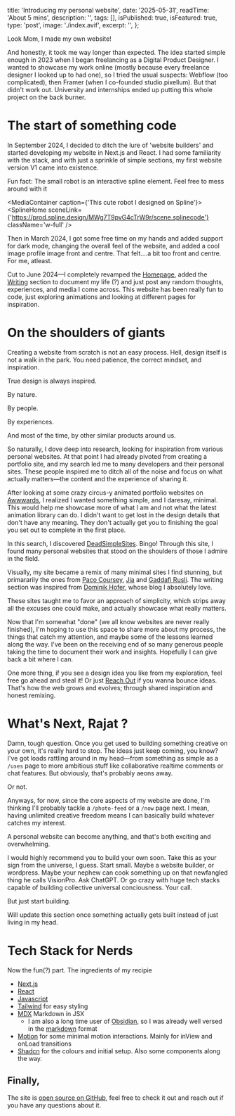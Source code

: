 
  title: 'Introducing my personal website',
  date: '2025-05-31',
  readTime: 'About 5 mins',
  description: '',
  tags: [],
  isPublished: true,
  isFeatured: true,
  type: 'post',
  image: './index.avif',
  excerpt: '',
};

Look Mom, I made my own website!

And honestly, it took me way longer than expected. The idea started simple enough in 2023 when I began freelancing as a Digital Product Designer. I wanted to showcase my work online (mostly because every freelance designer I looked up to had one), so I tried the usual suspects: Webflow (too complicated), then Framer (when I co-founded studio.pixellum). But that didn't work out. University and internships ended up putting this whole project on the back burner.

# The start of something code

In September 2024, I decided to ditch the lure of 'website builders' and started developing my website in Next.js and React. I had some familiarity with the stack, and with just a sprinkle of simple sections, my first website version V1 came into existence.

<MediaContainer>
  <BlogImage src={WebsiteV1Image} alt='Version 1 of my website, Oct 2024' />
</MediaContainer>

Fun fact: The small robot is an interactive spline element. Feel free to mess around with it

<MediaContainer caption={'This cute robot I designed on Spline'}>
  <SplineHome
    sceneLink={'https://prod.spline.design/MWg7T9pvG4cTrW9r/scene.splinecode'}
    className='w-full'
  />
</MediaContainer>

Then in March 2024, I got some free time on my hands and added support for dark mode, changing the overall feel of the website, and added a cool image profile image front and centre. That felt....a bit too front and centre. For me, atleast.

<MediaContainer>
  <BlogImage src={WebsiteV2Image} alt='Version 2 of my website, April 2024' />
</MediaContainer>

Cut to June 2024—I completely revamped the [Homepage](/), added the [Writing](/writing) section to document my life (?) and just post any random thoughts, experiences, and media I come across. This website has been really fun to code, just exploring animations and looking at different pages for inspiration.

# On the shoulders of giants

Creating a website from scratch is not an easy process. Hell, design itself is not a walk in the park. You need patience, the correct mindset, and inspiration.

True design is always inspired.

By nature.

By people.

By experiences.

And most of the time, by other similar products around us.

So naturally, I dove deep into research, looking for inspiration from various personal websites. At that point I had already pivoted from creating a portfolio site, and my search led me to many developers and their personal sites. These people inspired me to ditch all of the noise and focus on what actually matters—the content and the experience of sharing it.

After looking at some crazy circus-y animated portfolio websites on [Awwwards](https://www.awwwards.com/), I realized I wanted something simple, and I daresay, minimal. This would help me showcase more of what I am and not what the latest animation library can do. I didn't want to get lost in the design details that don't have any meaning. They don't actually get you to finishing the goal you set out to complete in the first place.

In this search, I discovered [DeadSimpleSites](https://deadsimplesites.com/). Bingo! Through this site, I found many personal websites that stood on the shoulders of those I admire in the field.

Visually, my site became a remix of many minimal sites I find stunning, but primararily the ones from [Paco Coursey](https://paco.me/), [Jia](https://jrhu.me/) and [Gaddafi Rusli](https://gaddafirusli.my/). The writing section was inspired from [Dominik Hofer](https://dominikhofer.me/), whose blog I absolutely love.

These sites taught me to favor an approach of simplicity, which strips away all the excuses one could make, and actually showcase what really matters.

Now that I'm somewhat "done" (we all know websites are never really finished), I'm hoping to use this space to share more about my process, the things that catch my attention, and maybe some of the lessons learned along the way. I've been on the receiving end of so many generous people taking the time to document their work and insights. Hopefully I can give back a bit where I can.

One more thing, if you see a design idea you like from my exploration, feel free go ahead and steal it! Or just [Reach Out](mailto:rajat.payghan@gmail.com) if you wanna bounce ideas. That's how the web grows and evolves; through shared inspiration and honest remixing.

# What's Next, Rajat ?

Damn, tough question. Once you get used to building something creative on your own, it's really hard to stop. The ideas just keep coming, you know? I've got loads rattling around in my head—from something as simple as a `/uses` page to more ambitious stuff like collaborative realtime comments or chat features. But obviously, that's probably aeons away.

Or not.

Anyways, for now, since the core aspects of my website are done, I'm thinking I'll probably tackle a `/photo-feed` or a `/now` page next. I mean, having unlimited creative freedom means I can basically build whatever catches my interest.

A personal website can become anything, and that's both exciting and overwhelming.

I would highly recommend you to build your own soon. Take this as your sign from the universe, I guess. Start small. Maybe a website builder, or wordpress. Maybe your nephew can cook something up on that newfangled thing he calls VisionPro. Ask ChatGPT. Or go crazy with huge tech stacks capable of building collective universal conciousness. Your call.

But just start building.

Will update this section once something actually gets built instead of just living in my head.

# <span id='tech-stack'>Tech Stack for Nerds </span>

Now the fun(?) part. The ingredients of my recipie

- [Next.js](https://nextjs.org/)
- [React](https://react.dev/)
- [Javascript](https://developer.mozilla.org/en-US/docs/Web/JavaScript)
- [Tailwind](https://tailwindcss.com/) for easy styling
- [MDX](https://mdxjs.com/) Markdown in JSX
  - I am also a long time user of [Obsidian](https://obsidian.md/), so I was already well versed in the [markdown](https://www.markdownguide.org/) format
- [Motion](https://www.framer.com/motion/) for some minimal motion interactions. Mainly for inView and onLoad transitions
- [Shadcn](https://ui.shadcn.com/) for the colours and initial setup. Also some components along the way.

## Finally,

The site is [open source on GitHub](https://github.com/RajatPayghan/rajatpayghan.github.io), feel free to check it out and reach out if you have any questions about it.
